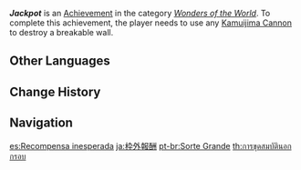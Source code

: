 {{Achievement Infobox
|id           = 81124
|order id     = 1120
|category     = Wonders of the World
|description  = Use the Kamuijima Cannon to reveal a treasure trove.
|requirements = Fire the southern-most cannon in the Kannazuka region towards the [[Shakkei Pavilion]] domain, with an elevation of 2 notches.
|primogems    = 5
|tracking     = 
|hidden       = 1
|topic        = 
|type         = Exploration
}}
'''''Jackpot''''' is an [[Achievement]] in the category ''[[Wonders of the World]]''. To complete this achievement, the player needs to use any [[Kamuijima Cannon]] to destroy a breakable wall.
<!--
==Trivia==

==Video Guides==
{{EVT
|video1   = 
|caption1 = 
}}
-->
==Other Languages==
{{Other Languages
|en      = Jackpot
|zhs     = 框架外收获
|zhs_rm  = Kuàngjià Wài Shōuhuò
|zht     = 框架外收穫
|zht_rm  = Kuàngjià Wài Shōuhuò
|zh_tl   = Results Outside the Framework
|ja      = 枠外報酬
|ja_rm   = Wakugai Houshuu
|ja_tl   = Remuneration Beyond Limits
|ko      = 틀 밖의 수확
|ko_rm   = Teul Bak-ui Suhwak
|ko_tl   = Out-of-Frame Result
|es      = Recompensa inesperada
|es_tl   = Unexpected Reward
|fr      = Jackpot inespéré
|fr_tl   = Unhoped for Jackpot
|ru      = Бинго!
|th      = การขุดสมบัตินอกกรอบ
|th_rm   = 
|th_tl   = 
|vi      = Trúng Độc Đắc
|vi_tl   = 
|de      = Unerwartete Schätze
|de_tl   = Unexpected Treasures
|id      = Kejatuhan Durian Runtuh
|id_tl   = Getting an Unexpected Luck
|id_note = {{id|Kejatuhan Durian Runtuh}} is an Indonesian idiom that means "Getting an Unexpected Luck," lit. "Hit by a Falling Durian."
|pt      = Sorte Grande
|pt_tl   = 
|tr      = Bingo
|it      = Tombola
|it_tl   = 
}}

==Change History==
{{Change History|2.0}}
<!--
==References==
{{Reflist}}
-->
==Navigation==
{{Achievement Navbox|Wonders of the World|Exploration}}

[[es:Recompensa inesperada]]
[[ja:枠外報酬]]
[[pt-br:Sorte Grande]]
[[th:การขุดสมบัตินอกกรอบ]]